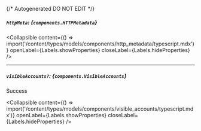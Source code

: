 {/* Autogenerated DO NOT EDIT  */}

##### `httpMeta`: *{`components.HTTPMetadata`}*

<Collapsible content={() => import('/content/types/models/components/http_metadata/typescript.mdx')} openLabel={Labels.showProperties} closeLabel={Labels.hideProperties} />


---
##### `visibleAccounts?`: *{`components.VisibleAccounts`}*
Success

<Collapsible content={() => import('/content/types/models/components/visible_accounts/typescript.mdx')} openLabel={Labels.showProperties} closeLabel={Labels.hideProperties} />



